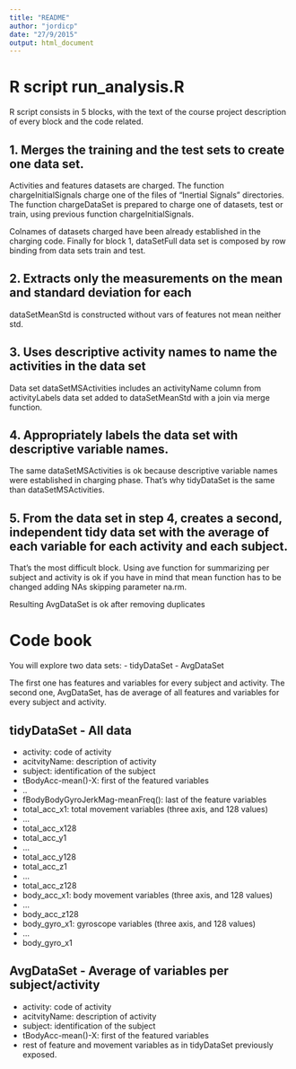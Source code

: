 ```yaml
---
title: "README"
author: "jordicp"
date: "27/9/2015"
output: html_document
---
```

# R script run_analysis.R
R script consists in 5 blocks, with the text of the course project description
of every block and the code related.

## 1. Merges the training and the test sets to create one data set.
Activities and features datasets are charged.
The function chargeInitialSignals charge one of the files of "Inertial Signals"
directories.
The function chargeDataSet is prepared to charge one of datasets, test or train,
using previous function chargeInitialSignals.

Colnames of datasets charged have been already established in the charging code.
Finally for block 1, dataSetFull data set is composed by row binding from data
sets train and test.

## 2. Extracts only the measurements on the mean and standard deviation for each 
dataSetMeanStd is constructed without vars of features not mean neither std.

## 3. Uses descriptive activity names to name the activities in the data set
Data set dataSetMSActivities includes an activityName column from activityLabels
data set added to dataSetMeanStd with a join via merge function.

## 4. Appropriately labels the data set with descriptive variable names. 
The same dataSetMSActivities is ok because descriptive variable names were
established in charging phase.
That's why tidyDataSet is the same than dataSetMSActivities.

## 5. From the data set in step 4, creates a second, independent tidy data set with the average of each variable for each activity and each subject.
That's the most difficult block.
Using ave function for summarizing per subject and activity is ok if you have in
mind that mean function has to be changed adding NAs skipping parameter na.rm.

Resulting AvgDataSet is ok after removing duplicates



# Code book
You will explore two data sets:
- tidyDataSet
- AvgDataSet

The first one has features and variables for every subject and activity.
The second one, AvgDataSet, has de average of all features and variables for
every subject and activity.

## tidyDataSet - All data
- activity: code of activity
- acitvityName: description of activity
- subject: identification of the subject
- tBodyAcc-mean()-X: first of the featured variables
- ..
- fBodyBodyGyroJerkMag-meanFreq(): last of the feature variables
- total_acc_x1: total movement variables (three axis, and 128 values)
- ...
- total_acc_x128
- total_acc_y1
- ...
- total_acc_y128
- total_acc_z1
- ...
- total_acc_z128
- body_acc_x1: body movement variables (three axis, and 128 values)
- ...
- body_acc_z128
- body_gyro_x1: gyroscope variables (three axis, and 128 values)
- ...
- body_gyro_x1

## AvgDataSet - Average of variables per subject/activity
- activity: code of activity
- acitvityName: description of activity
- subject: identification of the subject
- tBodyAcc-mean()-X: first of the featured variables
- rest of feature and movement variables as in tidyDataSet previously exposed.
